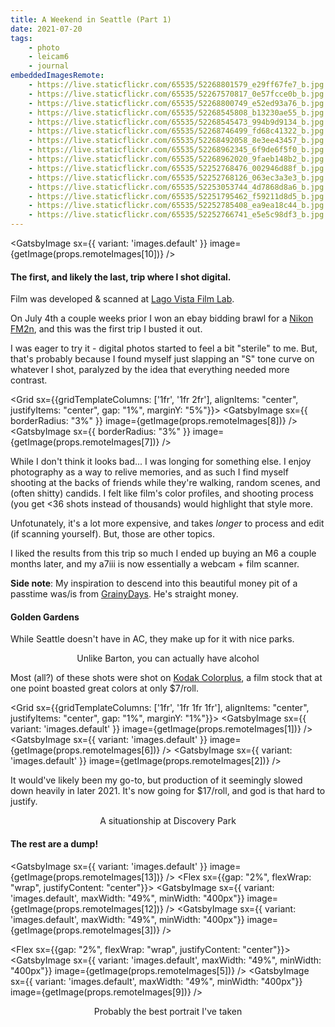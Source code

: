 ```yaml
---
title: A Weekend in Seattle (Part 1)
date: 2021-07-20
tags:
    - photo
    - leicam6
    - journal
embeddedImagesRemote:
    - https://live.staticflickr.com/65535/52268801579_e29ff67fe7_b.jpg # 000094920029_29A 0
    - https://live.staticflickr.com/65535/52267570817_0e57fcce0b_b.jpg # 000094920016_16A 1
    - https://live.staticflickr.com/65535/52268800749_e52ed93a76_b.jpg # 000094920018_18A 2
    - https://live.staticflickr.com/65535/52268545808_b13230ae55_b.jpg # DSC07837-positive-2 3
    - https://live.staticflickr.com/65535/52268545473_994b9d9134_b.jpg # DSC07836-positive-2 4
    - https://live.staticflickr.com/65535/52268746499_fd68c41322_b.jpg # 000094940026_26A 5
    - https://live.staticflickr.com/65535/52268492058_8e3ee43457_b.jpg # 000094920012_12A 6
    - https://live.staticflickr.com/65535/52268962345_6f9de6f5f0_b.jpg # DSC07593 7
    - https://live.staticflickr.com/65535/52268962020_9faeb148b2_b.jpg # DSC07598 8
    - https://live.staticflickr.com/65535/52252768476_002946d88f_b.jpg # 000094940031_31A 9
    - https://live.staticflickr.com/65535/52252768126_063ec3a3e3_b.jpg # 000094940010_10A 10
    - https://live.staticflickr.com/65535/52253053744_4d7868d8a6_b.jpg # 000094930029_29 11
    - https://live.staticflickr.com/65535/52251795462_f59211d8d5_b.jpg # 000094930006_6 12
    - https://live.staticflickr.com/65535/52252785408_ea9ea18c44_b.jpg # 000094930007_7 13
    - https://live.staticflickr.com/65535/52252766741_e5e5c98df3_b.jpg # 000094920001_1A 14
---
```



<GatsbyImage sx={{ variant: 'images.default' }} image={getImage(props.remoteImages[10])} />

#### The first, and likely the last, trip where I shot digital.

Film was developed & scanned at [Lago Vista Film Lab](https://www.lagovistafilmlab.com/).

On July 4th a couple weeks prior I won an ebay bidding brawl for a [Nikon
FM2n](https://en.wikipedia.org/wiki/Nikon_FM2), and this was the first trip I
busted it out.

I was eager to try it - digital photos started to feel a bit "sterile" to me.
But, that's probably because I found myself just slapping an "S" tone curve on
whatever I shot, paralyzed by the idea that everything needed more contrast.

<Grid sx={{gridTemplateColumns: ['1fr', '1fr 2fr'], alignItems: "center", justifyItems: "center", gap: "1%", marginY: "5%"}}>
    <GatsbyImage sx={{ borderRadius: "3%" }} image={getImage(props.remoteImages[8])} />
    <GatsbyImage sx={{ borderRadius: "3%" }} image={getImage(props.remoteImages[7])} />
</Grid>

While I don't think it looks bad... I was longing for something else. I enjoy
photography as a way to relive memories, and as such I find myself shooting at
the backs of friends while they're walking, random scenes, and (often shitty)
candids. I felt like film's color profiles, and shooting process (you get <36
shots instead of thousands) would highlight that style more.

Unfotunately, it's a lot more expensive, and takes _longer_ to process and edit (if
scanning yourself). But, those are other topics.

I liked the results from this trip so much I ended up buying an M6 a couple
months later, and my a7iii is now essentially a webcam + film scanner.

**Side note**: My inspiration to descend into this beautiful money pit of a passtime
was/is from [GrainyDays](http://www.jasonkummerfeldt.com/). He's straight money.

#### Golden Gardens

While Seattle doesn't have in AC, they make up for it with nice parks.

<figure style="text-align:center">
    <GatsbyImage sx={{ variant: 'images.default' }} image={getImage(props.remoteImages[14])} />
    <figcaption> Unlike Barton, you can actually have alcohol </figcaption>
</figure>

Most (all?) of these shots were shot on [Kodak Colorplus](https://www.bhphotovideo.com/c/product/1476366-REG/kodak_603147_color_print_film_200_36.html), a film stock that at one point boasted great colors at only $7/roll.

<Grid sx={{gridTemplateColumns: ['1fr', '1fr 1fr 1fr'], alignItems: "center", justifyItems: "center", gap: "1%", marginY: "1%"}}>
    <GatsbyImage sx={{ variant: 'images.default' }} image={getImage(props.remoteImages[1])} />
    <GatsbyImage sx={{ variant: 'images.default' }} image={getImage(props.remoteImages[6])} />
    <GatsbyImage sx={{ variant: 'images.default' }} image={getImage(props.remoteImages[2])} />
</Grid>

It would've likely been my go-to, but production of it seemingly slowed down heavily in later 2021. It's now going for $17/roll, and god is that hard to justify.

<figure style="text-align:center">
    <GatsbyImage sx={{ variant: 'images.default' }} image={getImage(props.remoteImages[11])} />
    <figcaption> A situationship at Discovery Park </figcaption>
</figure>


#### The rest are a dump!
<GatsbyImage sx={{ variant: 'images.default' }} image={getImage(props.remoteImages[13])} />
<Flex sx={{gap: "2%", flexWrap: "wrap", justifyContent: "center"}}>
    <GatsbyImage sx={{ variant: 'images.default', maxWidth: "49%", minWidth: "400px"}} image={getImage(props.remoteImages[12])} />
    <GatsbyImage sx={{ variant: 'images.default', maxWidth: "49%", minWidth: "400px"}} image={getImage(props.remoteImages[3])} />
</Flex>

<Flex sx={{gap: "2%", flexWrap: "wrap", justifyContent: "center"}}>
    <GatsbyImage sx={{ variant: 'images.default', maxWidth: "49%", minWidth: "400px"}} image={getImage(props.remoteImages[5])} />
    <GatsbyImage sx={{ variant: 'images.default', maxWidth: "49%", minWidth: "400px"}} image={getImage(props.remoteImages[9])} />
</Flex>

<figure style="text-align:center;margin:auto">
    <GatsbyImage sx={{ variant: 'images.default' }} image={getImage(props.remoteImages[4])} />
    <figcaption> Probably the best portrait I've taken </figcaption>
</figure>

